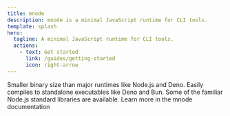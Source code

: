 ```yaml
---
title: mnode
description: mnode is a minimal JavaScript runtime for CLI tools.
template: splash
hero:
  tagline: A minimal JavaScript runtime for CLI tools.
  actions:
    - text: Get started
      link: /guides/getting-started
      icon: right-arrow
---
```



<CardGrid>
  <Card title="Small Runtime" icon="star">
    Smaller binary size than major runtimes like Node.js and Deno.
  </Card>
  <Card title="Create standalone executables" icon="setting">
    Easily compiles to standalone executables like Deno and Bun.
  </Card>
  <Card title="Node.js Compat" icon="node">
    Some of the familiar Node.js standard libraries are available.
  </Card>
  <Card title="Read the docs" icon="open-book">
    Learn more in the mnode documentation
  </Card>
</CardGrid>
